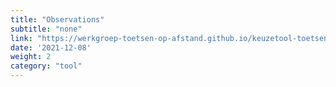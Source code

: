 ```yaml
---
title: "Observations"
subtitle: "none"
link: "https://werkgroep-toetsen-op-afstand.github.io/keuzetool-toetsen/en/methods/observations/"
date: '2021-12-08'
weight: 2
category: "tool"
---
```



